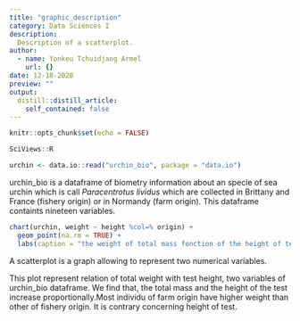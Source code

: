 ```yaml
---
title: "graphic_description"
category: Data Sciences I
description: 
  Description of a scatterplot.
author:
  - name: Yonkeu Tchuidjang Armel
    url: {}
date: 12-18-2020
preview: ""
output:
  distill::distill_article:
    self_contained: false
---
```


```r
knitr::opts_chunk$set(echo = FALSE)
```

```r
SciViews::R
```

```r
urchin <- data.io::read("urchin_bio", package = "data.io")
```

urchin_bio is a dataframe of biometry information about an specie of sea urchin which is call *Paracentrotus lividus* which are collected in Brittany and France (fishery origin) or in Normandy (farm origin). This dataframe containts nineteen variables.




```r
chart(urchin, weight ~ height %col=% origin) +
  geom_point(na.rm = TRUE) +
  labs(caption = "the weight of total mass fonction of the height of test")
```

A scatterplot is a graph allowing to represent two numerical variables. 

This plot represent relation of total weight with test height, two variables of urchin_bio dataframe. We find that, the total mass and the height of the test increase proportionally.Most individu of farm origin have higher weight than other of fishery origin. It is  contrary concerning height of test. 
